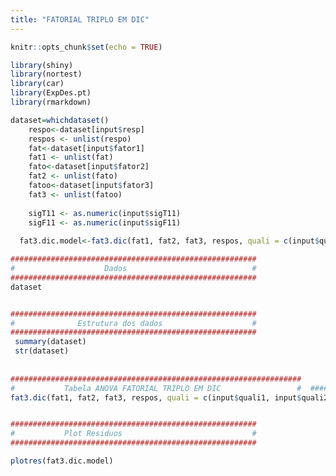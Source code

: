 ```yaml
---
title: "FATORIAL TRIPLO EM DIC"
---
```



```r
knitr::opts_chunk$set(echo = TRUE)

library(shiny)
library(nortest)
library(car)
library(ExpDes.pt)
library(rmarkdown)

dataset=whichdataset()
    respo<-dataset[input$resp]
    respos <- unlist(respo)
    fat<-dataset[input$fator1]
    fat1 <- unlist(fat)
    fato<-dataset[input$fator2]
    fat2 <- unlist(fato)
    fatoo<-dataset[input$fator3]
    fat3 <- unlist(fatoo)
    
    sigT11 <- as.numeric(input$sigT11)
    sigF11 <- as.numeric(input$sigF11)
    
  fat3.dic.model<-fat3.dic(fat1, fat2, fat3, respos, quali = c(input$quali1, input$quali2, input$quali3), mcomp=input$mcomp11, sigT=sigT11, sigF=sigF11)
```


```r
#######################################################
#                    Dados                            # 
#######################################################
dataset


#######################################################
#              Estrutura dos dados                    # 
#######################################################
 summary(dataset)
 str(dataset)
 
 
#################################################################
#           Tabela ANOVA FATORIAL TRIPLO EM DIC                 #  #################################################################
fat3.dic(fat1, fat2, fat3, respos, quali = c(input$quali1, input$quali2, input$quali3), mcomp=input$mcomp11, sigT=sigT11, sigF=sigF11)


#######################################################
#           Plot Residuos                             # 
#######################################################

plotres(fat3.dic.model)

```
